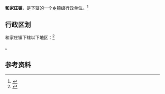 {{中国乡级行政区|61/05/24/107/000}}

'''和家庄镇'''，是{{PRC admin/fullname|61/05/24/107/000|3}}下辖的一个[[乡镇|乡镇]]级行政单位。<ref>{{PRC admin/ref sgc|{{PRC admin/parent|61/05/24/107/000}}}}</ref>

== 行政区划 ==

和家庄镇下辖以下地区：<ref>{{PRC admin/ref sgc|61/05/24/107/000}}</ref>

{{PRC admin/children|61/05/24/107/000}}。

== 参考资料 ==

{{reflist}}

{{行政区划小作品}}
{{PRC admin/navcat|61/05/24/107/000}}